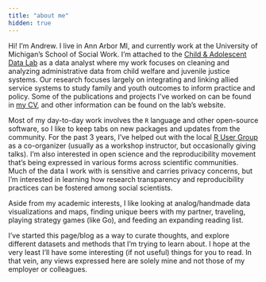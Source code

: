 ```yaml
---
title: "about me"
hidden: true
---
```


Hi! I'm Andrew. I live in Ann Arbor MI, and currently work at the University of Michigan's School of Social Work. I'm attached to the [Child & Adolescent Data Lab](https://ssw-datalab.org) as a data analyst where my work focuses on cleaning and analyzing administrative data from child welfare and juvenile justice systems. Our research focuses largely on integrating and linking allied service systems to study family and youth outcomes to inform practice and policy. Some of the publications and projects I've worked on can be found in [my CV](https://www.github.com/mooreaw/cv/), and other information can be found on the lab's website.

Most of my day-to-day work involves the `R` language and other open-source software, so I like to keep tabs on new packages and updates from the community. For the past 3 years, I've helped out with the local [R User Group](https://annarborrusergroup.github.io/) as a co-organizer (usually as a workshop instructor, but occasionally giving talks). I'm also interested in open science and the reproducibility movement that's being expressed in various forms across scientific communities. Much of the data I work with is sensitive and carries privacy concerns, but I'm interested in learning how research transparency and reproducibility practices can be fostered among social scientists.

Aside from my academic interests, I like looking at analog/handmade data visualizations and maps, finding unique beers with my partner, traveling, playing strategy games (like Go), and feeding an expanding reading list.

I've started this page/blog as a way to curate thoughts, and explore different datasets and methods that I'm trying to learn about. I hope at the very least I'll have some interesting (if not useful) things for you to read. In that vein, any views expressed here are solely mine and not those of my employer or colleagues.
